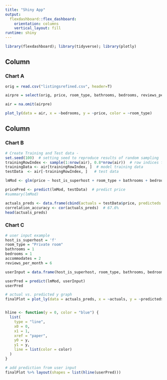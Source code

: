 ```yaml
---
title: "Shiny App"
output: 
  flexdashboard::flex_dashboard:
    orientation: columns
    vertical_layout: fill
runtime: shiny
---
```


```r
library(flexdashboard); library(tidyverse); library(plotly)
```

Column {data-width=650}
-----------------------------------------------------------------------

### Chart A

```r
orig = read.csv("listingsrefined.csv", header=T)

airpre = select(orig, price, room_type, bathrooms, bedrooms, reviews_per_month, accommodates, host_is_superhost)

air = na.omit(airpre)

plot_ly(data = air, x = ~bedrooms, y = ~price, color = ~room_type) 
```

Column {data-width=350}
-----------------------------------------------------------------------

### Chart B

```r
# Create Training and Test data -
set.seed(100)  # setting seed to reproduce results of random sampling
trainingRowIndex <- sample(1:nrow(air), 0.8*nrow(air))  # row indices for training data
trainingData <- air[trainingRowIndex, ]  # model training data
testData  <- air[-trainingRowIndex, ]   # test data

lmMod <- glm(price ~ host_is_superhost + room_type + bathrooms + bedrooms + accommodates + reviews_per_month, data=trainingData)  # build the model

pricePred <- predict(lmMod, testData)  # predict price
#summary(lmMod)

actuals_preds <- data.frame(cbind(actuals = testData$price, predicteds = pricePred))  # make actuals_predicteds dataframe.
correlation_accuracy <- cor(actuals_preds)  # 67.6%
head(actuals_preds)
```

### Chart C

```r
# user input example
host_is_superhost = 'f'
room_type = "Private room"
bathrooms = 1
bedrooms = 1
accommodates = 2
reviews_per_month = 6

userInput = data.frame(host_is_superhost, room_type, bathrooms, bedrooms, accommodates, reviews_per_month)

userPred = predict(lmMod, userInput)
userPred

# actual vs. predicted y graph
finalPlot = plot_ly(data = actuals_preds, x = ~actuals, y = ~predicteds)


hline <- function(y = 0, color = "blue") {
  list(
    type = "line", 
    x0 = 0, 
    x1 = 1, 
    xref = "paper",
    y0 = y, 
    y1 = y, 
    line = list(color = color)
  )
}

# add prediction from user input
finalPlot %>% layout(shapes = list(hline(userPred)))
```

